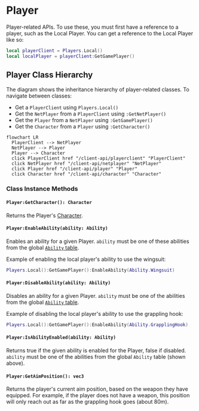 # Player

Player-related APIs. To use these, you must first have a reference to a player, such as the Local Player. You can get a reference to the Local Player like so:

```lua
local playerClient = Players.Local()
local localPlayer = playerClient:GetGamePlayer()
```

## Player Class Hierarchy

The diagram shows the inheritance hierarchy of player-related classes. To navigate between classes:
- Get a `PlayerClient` using `Players.Local()`
- Get the `NetPlayer` from a `PlayerClient` using `:GetNetPlayer()`
- Get the `Player` from a `NetPlayer` using `:GetGamePlayer()`
- Get the `Character` from a `Player` using `:GetCharacter()`


```mermaid
flowchart LR
  PlayerClient --> NetPlayer
  NetPlayer --> Player
  Player --> Character
  click PlayerClient href "/client-api/playerclient" "PlayerClient"
  click NetPlayer href "/client-api/netplayer" "NetPlayer"
  click Player href "/client-api/player" "Player"
  click Character href "/client-api/character" "Character"
```

### Class Instance Methods

#### `Player:GetCharacter(): Character`

Returns the Player's [Character](/client-api/character).

#### `Player:EnableAbility(ability: Ability)`

Enables an ability for a given Player. `ability` must be one of these abilities from the global [`Ability` table](/client-api/ability).

Example of enabling the local player's ability to use the wingsuit:
```lua
Players.Local():GetGamePlayer():EnableAbility(Ability.Wingsuit)
```


#### `Player:DisableAbility(ability: Ability)`

Disables an ability for a given Player. `ability` must be one of the abilities from the global [`Ability` table](/client-api/ability).

Example of disabling the local player's ability to use the grappling hook:

```lua
Players.Local():GetGamePlayer():EnableAbility(Ability.GrapplingHook)
```

#### `Player:IsAbilityEnabled(ability: Ability)`

Returns true if the given ability is enabled for the Player, false if disabled. `ability` must be one of the abilities from the global `Ability` table (shown above).


#### `Player:GetAimPosition(): vec3`

Returns the player's current aim position, based on the weapon they have equipped. For example, if the player does not have a weapon, this position will only reach out as far as the grappling hook goes (about 80m).